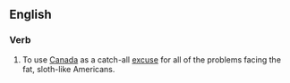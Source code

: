 ==English==
===Verb===
#{{idiomatic}} To use [[Canada]] as a catch-all [[excuse]] for all of the problems facing the fat, sloth-like Americans.
